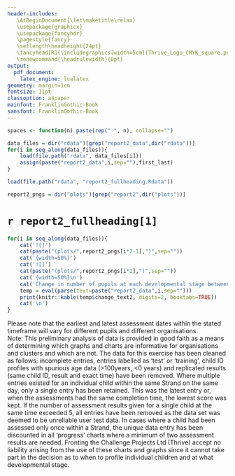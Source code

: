 ```yaml
---
header-includes: 
   \AtBeginDocument{\let\maketitle\relax}
   \usepackage{graphicx}
   \usepackage{fancyhdr}
   \pagestyle{fancy}
   \setlength\headheight{24pt}
   \fancyhead[R]{\includegraphics[width=5cm]{Thrive_Logo_CMYK_square.png}}
   \renewcommand{\headrulewidth}{0pt}
output:
  pdf_document:
    latex_engine: lualatex
geometry: margin=1cm
fontsize: 11pt
classoption: a4paper
mainfont: FranklinGothic-Book
sansfont: FranklinGothic-Book
---
```

```r
spaces <- function(n) paste(rep(" ", n), collapse="")
```

```r
data_files = dir("rdata")[grep("report2_data",dir("rdata"))]
for(i in seq_along(data_files)){
    load(file.path("rdata", data_files[i]))
    assign(paste("report2_data",i,sep=""),first_last)
}
```

```r
load(file.path("rdata", "report2_fullheading.Rdata"))
```

```r
report2_pngs = dir("plots")[grep("report2",dir("plots"))]
```


# `r report2_fullheading[1]`\

```r
for(i in seq_along(data_files)){
    cat('![]')
    cat(paste("(plots/",report2_pngs[i*2-1],")",sep=""))
    cat('{width=50%}')
    cat('![]')
    cat(paste("(plots/",report2_pngs[i*2],")",sep=""))
    cat('{width=50%}\n')
    cat('Change in number of pupils at each developmental stage between earliest and latest assessment date in period:\n')
    temp = eval(parse(text=paste("report2_data",i,sep="")))
    print(knitr::kable(temp$change_text2, digits=2, booktabs=TRUE))
    cat('\n')
}
```

<!-- \newline -->
Please note that the earliest and latest assessment dates within the stated timeframe will vary for different pupils and different organisations.\
\newpage
Note: This preliminary analysis of data is provided in good faith as a means of determining which graphs and charts are informative for organisations and clusters and which are not. The data for this exercise has been cleaned as follows: incomplete entries, entries labelled as 'test' or 'training', child ID profiles with spurious age data (>100years, <0 years) and replicated results (same child ID, result and exact time) have been removed. Where multiple entries existed for an individual child within the same Strand on the same day, only a single entry has been retained. This was the latest entry or, when the assessments had the same completion time, the lowest score was kept. If the number of assessment results given for a single child at the same time exceeded 5, all entries have been removed as the data set was deemed to be unreliable user test data. In cases where a child had been assessed only once within a Strand, the unique data entry has been discounted in all 'progress' charts where a minimum of two assessment results are needed. Fronting the Challenge Projects Ltd (Thrive) accept no liability arising from the use of these charts and graphs since it cannot take part in the decision as to when to profile individual children and at what developmental stage.
